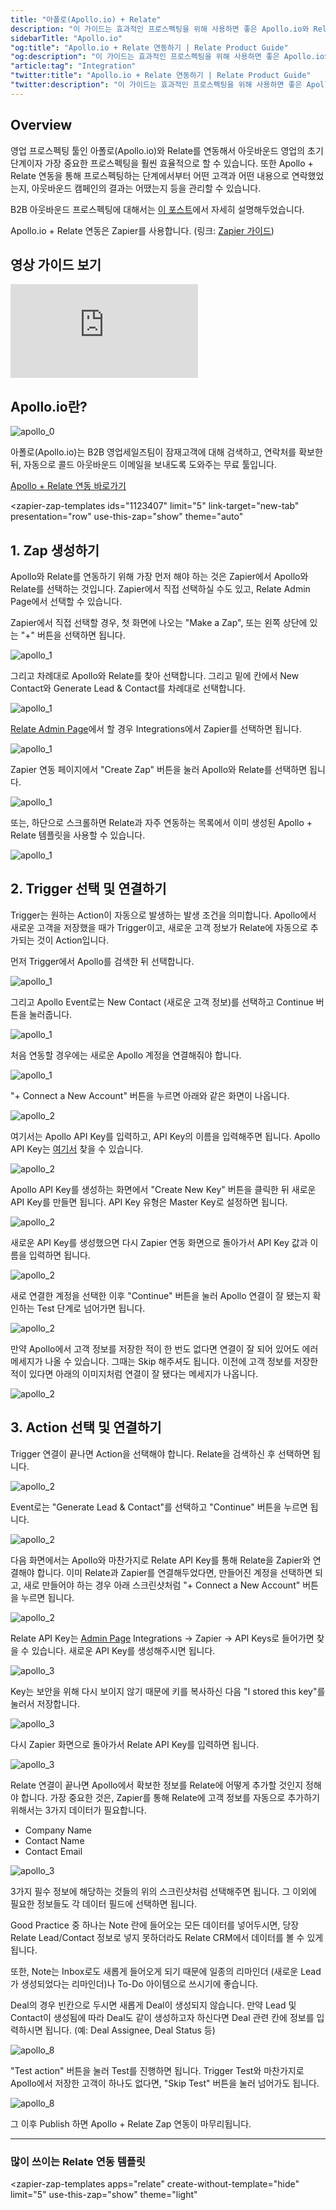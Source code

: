 ```yaml
---
title: "아폴로(Apollo.io) + Relate"
description: "이 가이드는 효과적인 프로스펙팅을 위해 사용하면 좋은 Apollo.io와 Relate을 연동하는 방법에 대해 설명합니다."
sidebarTitle: "Apollo.io"
"og:title": "Apollo.io + Relate 연동하기 | Relate Product Guide"
"og:description": "이 가이드는 효과적인 프로스펙팅을 위해 사용하면 좋은 Apollo.io와 Relate을 연동하는 방법에 대해 설명합니다."
"article:tag": "Integration"
"twitter:title": "Apollo.io + Relate 연동하기 | Relate Product Guide"
"twitter:description": "이 가이드는 효과적인 프로스펙팅을 위해 사용하면 좋은 Apollo.io와 Relate을 연동하는 방법에 대해 설명합니다."
---
```


<script
  type="module"
  src="https://cdn.zapier.com/packages/partner-sdk/v0/zapier-elements/zapier-elements.esm.js"
></script>

<link
  rel="stylesheet"
  href="https://cdn.zapier.com/packages/partner-sdk/v0/zapier-elements/zapier-elements.css"
/>

## Overview

영업 프로스펙팅 툴인 아폴로(Apollo.io)와 Relate를 연동해서 아웃바운드 영업의 초기 단계이자 가장 중요한 프로스펙팅을 훨씬 효율적으로 할 수 있습니다. 또한 Apollo + Relate 연동을 통해 프로스펙팅하는 단계에서부터 어떤 고객과 어떤 내용으로 연락했었는지, 아웃바운드 캠페인의 결과는 어땠는지 등을 관리할 수 있습니다.

B2B 아웃바운드 프로스펙팅에 대해서는 [이 포스트](https://www.relate.kr/blog/how-to-run-an-effective-outbound-sales-process)에서 자세히 설명해두었습니다.

Apollo.io + Relate 연동은 Zapier를 사용합니다. (링크: [Zapier 가이드](/integrations/zapier))

## 영상 가이드 보기

<div
  style={{
    position: "relative",
    paddingBottom: "69.74664679582713%",
    height: 0,
  }}
>
  <iframe
    src="https://www.loom.com/embed/52efb48849a3462191927bb34f5f8424"
    frameborder="0"
    webkitAllowFullScreen
    mozallowFullScreen
    allowFullScreen
    style={{
      position: "absolute",
      top: 0,
      left: 0,
      width: "100%",
      height: "100%",
    }}
  ></iframe>
</div>

## Apollo.io란?

![apollo_0](/images/integrations/apollo_0.png)

아폴로(Apollo.io)는 B2B 영업세일즈팀이 잠재고객에 대해 검색하고, 연락처를 확보한 뒤, 자동으로 콜드 아웃바운드 이메일을 보내도록 도와주는 무료 툴입니다.

[Apollo + Relate 연동 바로가기](https://zapier.com/app/editor/template/1123407)

<zapier-zap-templates
ids="1123407"
limit="5"
link-target="new-tab"
presentation="row"
use-this-zap="show"
theme="auto"

> </zapier-zap-templates>

## 1. Zap 생성하기

Apollo와 Relate를 연동하기 위해 가장 먼저 해야 하는 것은 Zapier에서 Apollo와 Relate를 선택하는 것입니다. Zapier에서 직접 선택하실 수도 있고, Relate Admin Page에서 선택할 수 있습니다.

Zapier에서 직접 선택할 경우, 첫 화면에 나오는 "Make a Zap", 또는 왼쪽 상단에 있는 "+" 버튼을 선택하면 됩니다.

![apollo_1](/images/integrations/zapier_main.png)

그리고 차례대로 Apollo와 Relate를 찾아 선택합니다. 그리고 밑에 칸에서 New Contact와 Generate Lead & Contact를 차례대로 선택합니다.

![apollo_1](/images/integrations/apollo_1.png)

[Relate Admin Page](https://admin.relate.so)에서 할 경우 Integrations에서 Zapier를 선택하면 됩니다.

![apollo_1](/images/integrations/relate_zapier_integration.png)

Zapier 연동 페이지에서 "Create Zap" 버튼을 눌러 Apollo와 Relate를 선택하면 됩니다.

![apollo_1](/images/integrations/relate_zapier_create.png)

또는, 하단으로 스크롤하면 Relate과 자주 연동하는 목록에서 이미 생성된 Apollo + Relate 템플릿을 사용할 수 있습니다.

![apollo_1](/images/integrations/relate_zapier_apollo.png)

## 2. Trigger 선택 및 연결하기

Trigger는 원하는 Action이 자동으로 발생하는 발생 조건을 의미합니다. Apollo에서 새로운 고객을 저장했을 때가 Trigger이고, 새로운 고객 정보가 Relate에 자동으로 추가되는 것이 Action입니다.

먼저 Trigger에서 Apollo를 검색한 뒤 선택합니다.

![apollo_1](/images/integrations/zapier_apollo_trigger_search.png)

그리고 Apollo Event로는 New Contact (새로운 고객 정보)를 선택하고 Continue 버튼을 눌러줍니다.

![apollo_1](/images/integrations/zapier_apollo_event.png)

처음 연동할 경우에는 새로운 Apollo 계정을 연결해줘야 합니다.

![apollo_1](/images/integrations/zapier_apollo_create_account.png)

"+ Connect a New Account" 버튼을 누르면 아래와 같은 화면이 나옵니다.

![apollo_2](/images/integrations/zapier_apollo_apikey.png)

여기서는 Apollo API Key를 입력하고, API Key의 이름을 입력해주면 됩니다. Apollo API Key는 [여기서](https://developer.apollo.io/keys/) 찾을 수 있습니다.

![apollo_2](/images/integrations/apollo_create_apikey.png)

Apollo API Key를 생성하는 화면에서 "Create New Key" 버튼을 클릭한 뒤 새로운 API Key를 만들면 됩니다. API Key 유형은 Master Key로 설정하면 됩니다.

![apollo_2](/images/integrations/apollo_apikey.png)

새로운 API Key를 생성했으면 다시 Zapier 연동 화면으로 돌아가서 API Key 값과 이름을 입력하면 됩니다.

![apollo_2](/images/integrations/zapier_apollo_apikey2.png)

새로 연결한 계정을 선택한 이후 "Continue" 버튼을 눌러 Apollo 연결이 잘 됐는지 확인하는 Test 단계로 넘어가면 됩니다.

![apollo_2](/images/integrations/zapier_apollo_connect_account.png)

만약 Apollo에서 고객 정보를 저장한 적이 한 번도 없다면 연결이 잘 되어 있어도 에러 메세지가 나올 수 있습니다. 그때는 Skip 해주셔도 됩니다. 이전에 고객 정보를 저장한 적이 있다면 아래의 이미지처럼 연결이 잘 됐다는 메세지가 나옵니다.

![apollo_2](/images/integrations/zapier_apollo_test_trigger_successful.png)

## 3. Action 선택 및 연결하기

Trigger 연결이 끝나면 Action을 선택해야 합니다. Relate을 검색하신 후 선택하면 됩니다.

![apollo_2](/images/integrations/zapier_relate.png)

Event로는 "Generate Lead & Contact"를 선택하고 "Continue" 버튼을 누르면 됩니다.

![apollo_2](/images/integrations/zapier_relate_action.png)

다음 화면에서는 Apollo와 마찬가지로 Relate API Key를 통해 Relate을 Zapier와 연결해야 합니다. 이미 Relate과 Zapier를 연결해두었다면, 만들어진 계정을 선택하면 되고, 새로 만들어야 하는 경우 아래 스크린샷처럼 "+ Connect a New Account" 버튼을 누르면 됩니다.

![apollo_2](/images/integrations/zapier_relate_apikey_connect.png)

Relate API Key는 [Admin Page](https://admin.relate.so/) Integrations → Zapier → API Keys로 들어가면 찾을 수 있습니다. 새로운 API Key를 생성해주시면 됩니다.

![apollo_3](/images/integrations/relate_apikey_generate.png)

Key는 보안을 위해 다시 보이지 않기 때문에 키를 복사하신 다음 "I stored this key"를 눌러서 저장합니다.

![apollo_3](/images/integrations/relate_apikey_generate2.png)

다시 Zapier 화면으로 돌아가서 Relate API Key를 입력하면 됩니다.

![apollo_3](/images/integrations/zapier_relate_api_connect.png)

Relate 연결이 끝나면 Apollo에서 확보한 정보를 Relate에 어떻게 추가할 것인지 정해야 합니다. 가장 중요한 것은, Zapier를 통해 Relate에 고객 정보를 자동으로 추가하기 위해서는 3가지 데이터가 필요합니다.

- Company Name
- Contact Name
- Contact Email

![apollo_3](/images/integrations/zapier_relate_action_setups.png)

3가지 필수 정보에 해당하는 것들의 위의 스크린샷처럼 선택해주면 됩니다. 그 이외에 필요한 정보들도 각 데이터 필드에 선택하면 됩니다.

Good Practice 중 하나는 Note 란에 들어오는 모든 데이터를 넣어두시면, 당장 Relate Lead/Contact 정보로 넣지 못하더라도 Relate CRM에서 데이터를 볼 수 있게 됩니다.

또한, Note는 Inbox로도 새롭게 들어오게 되기 때문에 일종의 리마인더 (새로운 Lead가 생성되었다는 리마인더)나 To-Do 아이템으로 쓰시기에 좋습니다.

Deal의 경우 빈칸으로 두시면 새롭게 Deal이 생성되지 않습니다. 만약 Lead 및 Contact이 생성됨에 따라 Deal도 같이 생성하고자 하신다면 Deal 관련 칸에 정보를 입력하시면 됩니다. (예: Deal Assignee, Deal Status 등)

![apollo_8](/images/integrations/zapier_relate_action_setups2.png)

"Test action" 버튼을 눌러 Test를 진행하면 됩니다. Trigger Test와 마찬가지로 Apollo에서 저장한 고객이 하나도 없다면, "Skip Test" 버튼을 눌러 넘어가도 됩니다.

![apollo_8](/images/integrations/apollo_8.png)

그 이후 Publish 하면 Apollo + Relate Zap 연동이 마무리됩니다.

---

### 많이 쓰이는 Relate 연동 템플릿

<zapier-zap-templates
apps="relate"
create-without-template="hide"
limit="5"
use-this-zap="show"
theme="light"

> </zapier-zap-templates>
